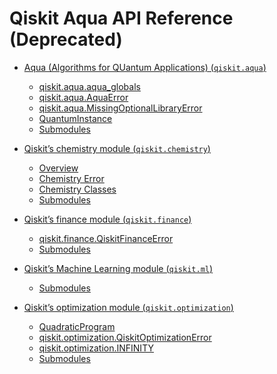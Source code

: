 # Qiskit Aqua API Reference (Deprecated)

*   [Aqua (Algorithms for QUantum Applications) (`qiskit.aqua`)](qiskit_aqua)

    *   [qiskit.aqua.aqua\_globals](qiskit.aqua.aqua_globals)
    *   [qiskit.aqua.AquaError](qiskit.aqua.AquaError)
    *   [qiskit.aqua.MissingOptionalLibraryError](qiskit.aqua.MissingOptionalLibraryError)
    *   [QuantumInstance](qiskit.aqua.QuantumInstance)
    *   [Submodules](qiskit_aqua#submodules)

*   [Qiskit’s chemistry module (`qiskit.chemistry`)](qiskit_chemistry)

    *   [Overview](qiskit_chemistry#overview)
    *   [Chemistry Error](qiskit_chemistry#chemistry-error)
    *   [Chemistry Classes](qiskit_chemistry#chemistry-classes)
    *   [Submodules](qiskit_chemistry#submodules)

*   [Qiskit’s finance module (`qiskit.finance`)](qiskit_finance)

    *   [qiskit.finance.QiskitFinanceError](qiskit.finance.QiskitFinanceError)
    *   [Submodules](qiskit_finance#submodules)

*   [Qiskit’s Machine Learning module (`qiskit.ml`)](qiskit_ml)

    *   [Submodules](qiskit_ml#submodules)

*   [Qiskit’s optimization module (`qiskit.optimization`)](qiskit_optimization)

    *   [QuadraticProgram](qiskit.optimization.QuadraticProgram)
    *   [qiskit.optimization.QiskitOptimizationError](qiskit.optimization.QiskitOptimizationError)
    *   [qiskit.optimization.INFINITY](qiskit.optimization.INFINITY)
    *   [Submodules](qiskit_optimization#submodules)
